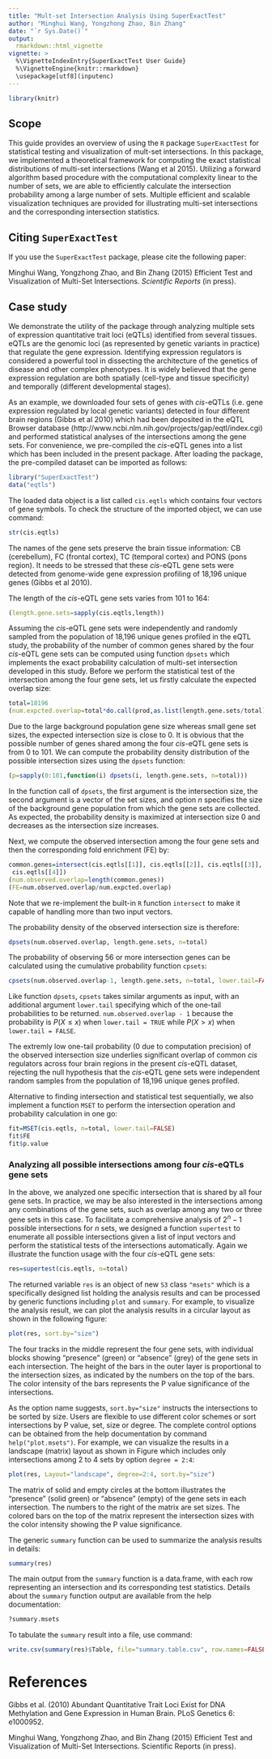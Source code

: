 ```yaml
---
title: "Mult-set Intersection Analysis Using SuperExactTest"
author: "Minghui Wang, Yongzhong Zhao, Bin Zhang"
date: "`r Sys.Date()`"
output:
  rmarkdown::html_vignette
vignette: >
  %\VignetteIndexEntry{SuperExactTest User Guide}
  %\VignetteEngine{knitr::rmarkdown}
  \usepackage[utf8](inputenc)
---
```


```r
library(knitr)
```

## Scope

This guide provides an overview of using the `R` package `SuperExactTest` for statistical testing and visualization of mult-set intersections.
In this package, we implemented a theoretical framework for computing the exact statistical distributions of multi-set intersections (Wang et al 2015).
Utilizing a forward algorithm based procedure with the computational complexity linear to the number of sets, we are able to efficiently calculate the intersection probability among a large number of sets.
Multiple efficient and scalable visualization techniques are provided for illustrating multi-set intersections and the corresponding intersection statistics.

## Citing `SuperExactTest`
If you use the `SuperExactTest` package, please cite the following paper:

Minghui Wang, Yongzhong Zhao, and Bin Zhang (2015) Efficient Test and Visualization of Multi-Set Intersections. _Scientific Reports_ (in press).

## Case study

We demonstrate the utility of the package through analyzing multiple sets of expression quantitative trait loci (eQTLs) identified from several tissues.
eQTLs are the genomic loci (as represented by genetic variants in practice) that regulate the gene expression.
Identifying expression regulators is considered a powerful tool in dissecting the architecture of the genetics of disease and other complex phenotypes.
It is widely believed that the gene expression regulation are both spatially (cell-type and tissue specificity) and temporally (different developmental stages).

As an example, we downloaded four sets of genes with *cis*-eQTLs (i.e. gene expression regulated by local genetic variants) detected in four different brain regions (Gibbs et al 2010)
which had been deposited in the eQTL Browser database (http://www.ncbi.nlm.nih.gov/projects/gap/eqtl/index.cgi) and performed statistical analyses of the intersections among the gene sets.
For convenience, we pre-compiled the *cis*-eQTL genes into a list which has been included in the present package. After loading the package, the pre-compiled dataset can be imported as follows:
```r
library("SuperExactTest")
data("eqtls")
```
The loaded data object is a list called `cis.eqtls` which contains four vectors of gene symbols. To check the structure of the imported object, we can use command:
```r
str(cis.eqtls)
```
The names of the gene sets preserve the brain tissue information: CB (cerebellum), FC (frontal cortex), TC (temporal cortex) and PONS (pons region).
It needs to be stressed that these *cis*-eQTL gene sets were detected from genome-wide gene expression profiling of 18,196 unique genes (Gibbs et al 2010).

The length of the *cis*-eQTL gene sets varies from 101 to 164:
```r
(length.gene.sets=sapply(cis.eqtls,length))
```
Assuming the *cis*-eQTL gene sets were independently and randomly sampled from the population of 18,196 unique genes profiled in the eQTL study,
the probability of the number of common genes shared by the four *cis*-eQTL gene sets can be computed using function `dpsets`
which implements the exact probability calculation of multi-set intersection developed in this study.
Before we perform the statistical test of the intersection among the four gene sets, let us firstly calculate the expected overlap size:
```r
total=18196
(num.expcted.overlap=total*do.call(prod,as.list(length.gene.sets/total)))
```
Due to the large background population gene size whereas small gene set sizes, the expected intersection size is close to 0.
It is obvious that the possible number of genes shared among the four *cis*-eQTL gene sets is from 0 to 101.
We can compute the probability density distribution of the possible intersection sizes using the `dpsets` function:
```r
(p=sapply(0:101,function(i) dpsets(i, length.gene.sets, n=total)))
```
In the function call of `dpsets`, the first argument is the intersection size, the second argument is a vector of the set sizes,
and option $n$ specifies the size of the background gene population from which the gene sets are collected.
As expected, the probability density is maximized at intersection size 0 and decreases as the intersection size increases.

Next, we compute the observed intersection among the four gene sets and then the corresponding fold enrichment (FE) by:

```r
common.genes=intersect(cis.eqtls[[1]], cis.eqtls[[2]], cis.eqtls[[3]],
 cis.eqtls[[4]])
(num.observed.overlap=length(common.genes))
(FE=num.observed.overlap/num.expcted.overlap)
```

Note that we re-implement the built-in `R` function `intersect` to make it capable of handling more than two input vectors.

The probability density of the observed intersection size is therefore:
```r
dpsets(num.observed.overlap, length.gene.sets, n=total)
```
The probability of observing 56 or more intersection genes can be calculated using the cumulative probability function `cpsets`:
```r
cpsets(num.observed.overlap-1, length.gene.sets, n=total, lower.tail=FALSE)
```
Like function `dpsets`, `cpsets` takes similar arguments as input, with an additional argument `lower.tail` specifying which of the one-tail probabilities to be returned.
`num.observed.overlap - 1` because the probability is $P(X \leq x)$ when `lower.tail = TRUE` while $P(X > x)$ when `lower.tail = FALSE`.

The extremly low one-tail probability (0 due to computation precision) of the observed intersection size underlies significant overlap of common *cis* regulators across four brain regions in the present *cis*-eQTL dataset,
rejecting the null hypothesis that the *cis*-eQTL gene sets were independent random samples from the population of 18,196 unique genes profiled.

Alternative to finding intersection and statistical test sequentially, we also implement a function `MSET` to perform the intersection operation and probability calculation in one go:
```r
fit=MSET(cis.eqtls, n=total, lower.tail=FALSE)
fit$FE
fit$p.value
```
### Analyzing all possible intersections among four *cis*-eQTLs gene sets
In the above, we analyzed one specific intersection that is shared by all four gene sets. In practice, we may be also interested in the intersections among any combinations of the gene sets, such as overlap among any two or three gene sets in this case.
To facilitate a comprehensive analysis of $2^n-1$ possible intersections for $n$ sets, we designed a function `supertest` to enumerate all possible intersections given a list of input vectors
and perform the statistical tests of the intersections automatically. Again we illustrate the function usage with the four *cis*-eQTL gene sets:
```r
res=supertest(cis.eqtls, n=total)
```

The returned variable `res` is an object of new `S3` class `"msets"` which is a specifically designed list holding the analysis results and can be processed by generic functions including `plot` and `summary`.
For example, to visualize the analysis result, we can plot the analysis results in a circular layout as shown in the following figure:

```r
plot(res, sort.by="size")
```

The four tracks in the middle represent the four gene sets, with individual blocks showing "presence" (green) or "absence" (grey) of the gene sets in each intersection.
The height of the bars in the outer layer is proportional to the intersection sizes, as indicated by the numbers on the top of the bars. The color intensity of the bars represents the P value significance of the intersections.

As the option name suggests, `sort.by="size"` instructs the intersections to be sorted by size. Users are flexible to use different color schemes or sort intersections by P value, set, size or degree.
The complete control options can be obtained from the help documentation by command `help("plot.msets")`.
For example, we can visualize the results in a landscape (matrix) layout as shown in Figure which includes only intersections among 2 to 4 sets by option `degree = 2:4`:

```r
plot(res, Layout="landscape", degree=2:4, sort.by="size")
```

The matrix of solid and empty circles at the bottom illustrates the "presence" (solid green) or "absence" (empty) 
of the gene sets in each intersection. The numbers to the right of the matrix are set sizes. The colored bars on the top of the matrix represent the intersection sizes with the color intensity showing the P value significance.


The generic `summary` function can be used to summarize the analysis results in details:
```r
summary(res)
```
The main output from the `summary` function is a data.frame, with each row representing an intersection and its corresponding test statistics.
Details about the `summary` function output are available from the help documentation:
```r
?summary.msets
```
To tabulate the `summary` result into a file, use command:
```r
write.csv(summary(res)$Table, file="summary.table.csv", row.names=FALSE)
```

# References
Gibbs et al. (2010) Abundant Quantitative Trait Loci Exist for DNA Methylation and Gene Expression in Human Brain. PLoS Genetics 6: e1000952.

Minghui Wang, Yongzhong Zhao, and Bin Zhang (2015) Efficient Test and Visualization of Multi-Set Intersections. Scientific Reports (in press).
